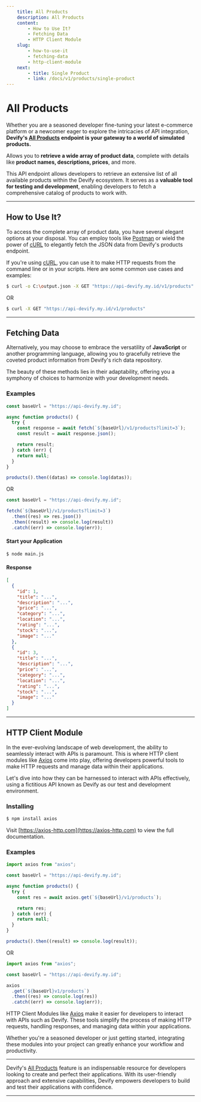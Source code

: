 ```yaml
---
    title: All Products
    description: All Products
    content: 
        - How to Use It?
        - Fetching Data
        - HTTP Client Module
    slug:
        - how-to-use-it
        - fetching-data
        - http-client-module
    next: 
        - title: Single Product
        - link: /docs/v1/products/single-product
---
```


# All Products

Whether you are a seasoned developer fine-tuning your latest e-commerce platform or a newcomer eager to explore the intricacies of API integration, **Devify's [All Products]("https://api-devify.my.id/v1/products) endpoint is your gateway to a world of simulated products.**

Allows you to **retrieve a wide array of product data**, complete with details like **product names, descriptions, prices**, and more.

This API endpoint allows developers to retrieve an extensive list of all available products within the Devify ecosystem. It serves as a **valuable tool for testing and development**, enabling developers to fetch a comprehensive catalog of products to work with.

---

## How to Use It?

To access the complete array of product data, you have several elegant options at your disposal. You can employ tools like [Postman](https://www.postman.com) or wield the power of [cURL](https://curl.se) to elegantly fetch the JSON data from Devify's products endpoint.

If you're using [cURL](https://curl.se), you can use it to make HTTP requests from the command line or in your scripts. Here are some common use cases and examples:

```bash
$ curl -o C:\output.json -X GET "https://api-devify.my.id/v1/products"
```

OR

```bash
$ curl -X GET "https://api-devify.my.id/v1/products"
```

---

## Fetching Data

Alternatively, you may choose to embrace the versatility of **JavaScript** or another programming language, allowing you to gracefully retrieve the coveted product information from Devify's rich data repository.

The beauty of these methods lies in their adaptability, offering you a symphony of choices to harmonize with your development needs.

### Examples

```js
const baseUrl = "https://api-devify.my.id";

async function products() {
  try {
    const response = await fetch(`${baseUrl}/v1/products?limit=3`);
    const result = await response.json();

    return result;
  } catch (err) {
    return null;
  }
}

products().then((datas) => console.log(datas));
```

OR

```js
const baseUrl = "https://api-devify.my.id";

fetch(`${baseUrl}/v1/products?limit=3`)
  .then((res) => res.json())
  .then((result) => console.log(result))
  .catch((err) => console.log(err));
```

#### Start your Application

```bash
$ node main.js
```

#### Response

```json
[
  {
    "id": 1,
    "title": "...",
    "description": "...",
    "price": "...",
    "category": "...",
    "location": "...",
    "rating": "...",
    "stock": "...",
    "image": "..."
  },
  {
    "id": 3,
    "title": "...",
    "description": "...",
    "price": "...",
    "category": "...",
    "location": "...",
    "rating": "...",
    "stock": "...",
    "image": "..."
  }
]
```

---

## HTTP Client Module

In the ever-evolving landscape of web development, the ability to seamlessly interact with APIs is paramount. This is where HTTP client modules like [Axios](https://axios-http.com) come into play, offering developers powerful tools to make HTTP requests and manage data within their applications.

Let's dive into how they can be harnessed to interact with APIs effectively, using a fictitious API known as Devify as our test and development environment.

### Installing

```bash
$ npm install axios
```

Visit [https://axios-http.com](https://axios-http.com) to view the full documentation.

### Examples

```js
import axios from "axios";

const baseUrl = "https://api-devify.my.id";

async function products() {
  try {
    const res = await axios.get(`${baseUrl}/v1/products`);

    return res;
  } catch (err) {
    return null;
  }
}

products().then((result) => console.log(result));
```

OR

```js
import axios from "axios";

const baseUrl = "https://api-devify.my.id";

axios
  .get(`${baseUrl}v1/products`)
  .then((res) => console.log(res))
  .catch((err) => console.log(err));
```

HTTP Client Modules like [Axios](https://axios-http.com) make it easier for developers to interact with APIs such as Devify. These tools simplify the process of making HTTP requests, handling responses, and managing data within your applications.

Whether you're a seasoned developer or just getting started, integrating these modules into your project can greatly enhance your workflow and productivity.

---

Devify's [All Products]("https://api-devify.my.id/v1/products) feature is an indispensable resource for developers looking to create and perfect their applications. With its user-friendly approach and extensive capabilities, Devify empowers developers to build and test their applications with confidence.

---
